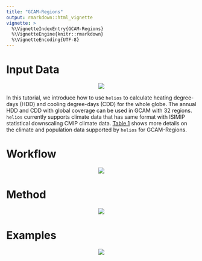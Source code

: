 ```yaml
---
title: "GCAM-Regions"
output: rmarkdown::html_vignette
vignette: >
  %\VignetteIndexEntry{GCAM-Regions}
  %\VignetteEngine{knitr::rmarkdown}
  %\VignetteEncoding{UTF-8}
---
```



<!-------------------------->
<!-------------------------->
# Input Data
<!-------------------------->
<!-------------------------->
<p align="center"> <img src="vignetteFigs/divider.png"></p>

In this tutorial, we introduce how to use `helios` to calculate heating degree-days (HDD) and cooling degree-days (CDD) for the whole globe. The annual HDD and CDD with global coverage can be used in GCAM with 32 regions. `helios` currently supports climate data that has same format with ISIMIP statistical downscaling CMIP climate data. [Table 1](#table1) shows more details on the climate and population data supported by `helios` for GCAM-Regions.

<!-------------------------->
<!-------------------------->
# Workflow
<!-------------------------->
<!-------------------------->
<p align="center"> <img src="vignetteFigs/divider.png"></p>



<!-------------------------->
<!-------------------------->
# Method
<!-------------------------->
<!-------------------------->
<p align="center"> <img src="vignetteFigs/divider.png"></p>



<!-------------------------->
<!-------------------------->
# Examples
<!-------------------------->
<!-------------------------->
<p align="center"> <img src="vignetteFigs/divider.png"></p>
